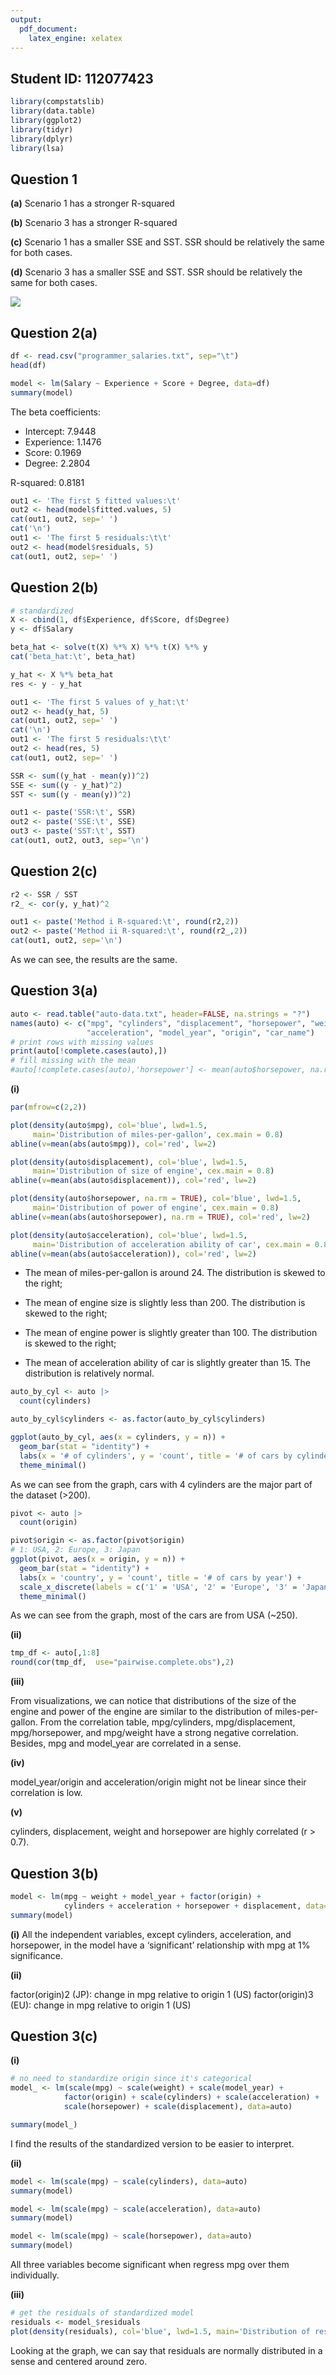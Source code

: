 ```yaml
---
output:
  pdf_document:
    latex_engine: xelatex
---
```


## Student ID: 112077423

```r
library(compstatslib)
library(data.table)
library(ggplot2)
library(tidyr)
library(dplyr)
library(lsa)
```

## Question 1

**(a)** Scenario 1 has a stronger R-squared

**(b)** Scenario 3 has a stronger R-squared

**(c)** Scenario 1 has a smaller SSE and SST. SSR should be relatively the same for both cases.

**(d)** Scenario 3 has a smaller SSE and SST. SSR should be relatively the same for both cases.

![](viz.png)

## Question 2(a)

```r
df <- read.csv("programmer_salaries.txt", sep="\t")
head(df)
```

```r
model <- lm(Salary ~ Experience + Score + Degree, data=df)
summary(model)
```

The beta coefficients:

- Intercept:    7.9448
- Experience:   1.1476
- Score:        0.1969
- Degree:       2.2804

R-squared:      0.8181

```r
out1 <- 'The first 5 fitted values:\t'
out2 <- head(model$fitted.values, 5)
cat(out1, out2, sep=' ')
cat('\n')
out1 <- 'The first 5 residuals:\t\t'
out2 <- head(model$residuals, 5)
cat(out1, out2, sep=' ')
```

## Question 2(b)

```r
# standardized
X <- cbind(1, df$Experience, df$Score, df$Degree)
y <- df$Salary
```

```r
beta_hat <- solve(t(X) %*% X) %*% t(X) %*% y
cat('beta_hat:\t', beta_hat)
```

```r
y_hat <- X %*% beta_hat
res <- y - y_hat

out1 <- 'The first 5 values of y_hat:\t'
out2 <- head(y_hat, 5)
cat(out1, out2, sep=' ')
cat('\n')
out1 <- 'The first 5 residuals:\t\t'
out2 <- head(res, 5)
cat(out1, out2, sep=' ')
```

```r
SSR <- sum((y_hat - mean(y))^2) 
SSE <- sum((y - y_hat)^2) 
SST <- sum((y - mean(y))^2)

out1 <- paste('SSR:\t', SSR)
out2 <- paste('SSE:\t', SSE)
out3 <- paste('SST:\t', SST)
cat(out1, out2, out3, sep='\n')
```

## Question 2(c)

```r
r2 <- SSR / SST
r2_ <- cor(y, y_hat)^2

out1 <- paste('Method i R-squared:\t', round(r2,2))
out2 <- paste('Method ii R-squared:\t', round(r2_,2))
cat(out1, out2, sep='\n')
```
As we can see, the results are the same.

## Question 3(a)

```r
auto <- read.table("auto-data.txt", header=FALSE, na.strings = "?")
names(auto) <- c("mpg", "cylinders", "displacement", "horsepower", "weight", 
                 "acceleration", "model_year", "origin", "car_name")
# print rows with missing values
print(auto[!complete.cases(auto),])
# fill missing with the mean
#auto[!complete.cases(auto),'horsepower'] <- mean(auto$horsepower, na.rm = TRUE)
```

**(i)**

```r
par(mfrow=c(2,2))

plot(density(auto$mpg), col='blue', lwd=1.5, 
     main='Distribution of miles-per-gallon', cex.main = 0.8)
abline(v=mean(abs(auto$mpg)), col='red', lw=2)

plot(density(auto$displacement), col='blue', lwd=1.5, 
     main='Distribution of size of engine', cex.main = 0.8)
abline(v=mean(abs(auto$displacement)), col='red', lw=2)

plot(density(auto$horsepower, na.rm = TRUE), col='blue', lwd=1.5, 
     main='Distribution of power of engine', cex.main = 0.8)
abline(v=mean(abs(auto$horsepower), na.rm = TRUE), col='red', lw=2)

plot(density(auto$acceleration), col='blue', lwd=1.5, 
     main='Distribution of acceleration ability of car', cex.main = 0.8)
abline(v=mean(abs(auto$acceleration)), col='red', lw=2)
```
- The mean of miles-per-gallon is around 24. The distribution is skewed to the right;

- The mean of engine size is slightly less than 200. The distribution is skewed to the right;

- The mean of engine power is slightly greater than 100. The distribution is skewed to the right;

- The mean of acceleration ability of car is slightly greater than 15. The distribution is relatively normal.

```r
auto_by_cyl <- auto |>
  count(cylinders)

auto_by_cyl$cylinders <- as.factor(auto_by_cyl$cylinders)

ggplot(auto_by_cyl, aes(x = cylinders, y = n)) +
  geom_bar(stat = "identity") +
  labs(x = '# of cylinders', y = 'count', title = '# of cars by cylinders') +
  theme_minimal()
```

As we can see from the graph, cars with 4 cylinders are the major part of the dataset (>200).

```r
pivot <- auto |>
  count(origin)

pivot$origin <- as.factor(pivot$origin)
# 1: USA, 2: Europe, 3: Japan
ggplot(pivot, aes(x = origin, y = n)) +
  geom_bar(stat = "identity") +
  labs(x = 'country', y = 'count', title = '# of cars by year') +
  scale_x_discrete(labels = c('1' = 'USA', '2' = 'Europe', '3' = 'Japan')) +
  theme_minimal()
```

As we can see from the graph, most of the cars are from USA (~250).

**(ii)**

```r
tmp_df <- auto[,1:8]
round(cor(tmp_df,  use="pairwise.complete.obs"),2)
```

**(iii)**

From visualizations, we can notice that distributions of the size of the engine and power of the engine are similar to the distribution of miles-per-gallon. From the correlation table, mpg/cylinders, mpg/displacement, mpg/horsepower, and mpg/weight have a strong negative correlation. Besides, mpg and model_year  are correlated in a sense.

**(iv)**

model_year/origin and acceleration/origin might not be linear since their correlation is low.  

**(v)**

cylinders, displacement, weight and horsepower are highly correlated (r > 0.7).

## Question 3(b)

```r
model <- lm(mpg ~ weight + model_year + factor(origin) + 
            cylinders + acceleration + horsepower + displacement, data=auto)
summary(model)
```

**(i)** All the independent variables, except cylinders, acceleration, and horsepower, in the model have a ‘significant’ relationship with mpg at 1% significance.

**(ii)** 

factor(origin)2 (JP): change in mpg relative to origin 1 (US)
factor(origin)3 (EU): change in mpg relative to origin 1 (US)

## Question 3(c)

**(i)**

```r
# no need to standardize origin since it's categorical
model_ <- lm(scale(mpg) ~ scale(weight) + scale(model_year) + 
            factor(origin) + scale(cylinders) + scale(acceleration) +
            scale(horsepower) + scale(displacement), data=auto)

summary(model_)
```

I find the results of the standardized version to be easier to interpret.

**(ii)**

```r
model <- lm(scale(mpg) ~ scale(cylinders), data=auto)
summary(model)
```

```r
model <- lm(scale(mpg) ~ scale(acceleration), data=auto)
summary(model)
```

```r
model <- lm(scale(mpg) ~ scale(horsepower), data=auto)
summary(model)
```

All three variables become significant when regress mpg over them individually.

**(iii)**

```r
# get the residuals of standardized model
residuals <- model_$residuals
plot(density(residuals), col='blue', lwd=1.5, main='Distribution of residuals')
```

Looking at the graph, we can say that residuals are normally distributed in a sense and centered around zero.